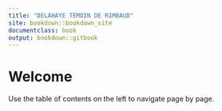 ```yaml
---
title: "DELAHAYE TÉMOIN DE RIMBAUD"
site: bookdown::bookdown_site
documentclass: book
output: bookdown::gitbook
---
```


# Welcome

Use the table of contents on the left to navigate page by page.